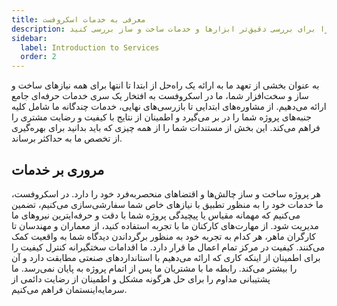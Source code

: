 ```yaml
---
title: معرفی به خدمات اسکروفست
description: مستندات جامع اسکروفست را برای بررسی دقیق‌تر ابزارها و خدمات ساخت و ساز بررسی کنید.
sidebar:
  label: Introduction to Services
  order: 2
---
```



به عنوان بخشی از تعهد ما به ارائه یک راه‌حل از ابتدا تا انتها برای همه نیازهای ساخت و ساز و سخت‌افزار شما، ما در اسکروفست به افتخار یک سری خدمات حرفه‌ای جامع ارائه می‌دهیم. از مشاوره‌های ابتدایی تا بازرسی‌های نهایی، خدمات چند‌گانه ما شامل کلیه جنبه‌های پروژه شما را در بر می‌گیرد و اطمینان از نتایج با کیفیت و رضایت مشتری را فراهم می‌کند. این بخش از مستندات شما را از همه چیزی که باید بدانید برای بهره‌گیری از تخصص ما به حداکثر برساند.

## مروری بر خدمات

<Tabs>
  <TabItem label="راه‌حل‌های سفارشی">
    هر پروژه ساخت و ساز چالش‌ها و اقتضاهای منحصربه‌فرد خود را دارد. در اسکروفست،
    ما خدمات خود را به منظور تطبیق با نیازهای خاص شما سفارشی‌سازی می‌کنیم، تضمین
    می‌کنیم که مهمانه مقیاس یا پیچیدگی پروژه شما با دقت و حرفه‌ایترین نیروهای ما
    مدیریت شود.
  </TabItem>
  <TabItem label="تیم متخصص">
    از مهارت‌های کارکنان ما با تجربه استفاده کنید، از معماران و مهندسان تا
    کارگران ماهر، هر کدام به تجربه خود به منظور برگرداندن دیدگاه شما به واقعیت
    کمک می‌کنند.
  </TabItem>
  <TabItem label="تعهد به کیفیت">
    کیفیت در مرکز تمام اعمال ما قرار دارد. ما اقدامات سختگیرانه کنترل کیفیت را
    برای اطمینان از اینکه کاری که ارائه می‌دهیم با استانداردهای صنعتی مطابقت
    دارد و آن را بیشتر می‌کند.
  </TabItem>
  <TabItem label="پشتیبانی مداوم">
    رابطه ما با مشتریان ما پس از اتمام پروژه به پایان نمی‌رسد. ما پشتیبانی مداوم
    را برای حل هرگونه مشکل و اطمینان از رضایت دائمی از سرمایه‌اینستمان فراهم
    می‌کنیم.
  </TabItem>
</Tabs>
